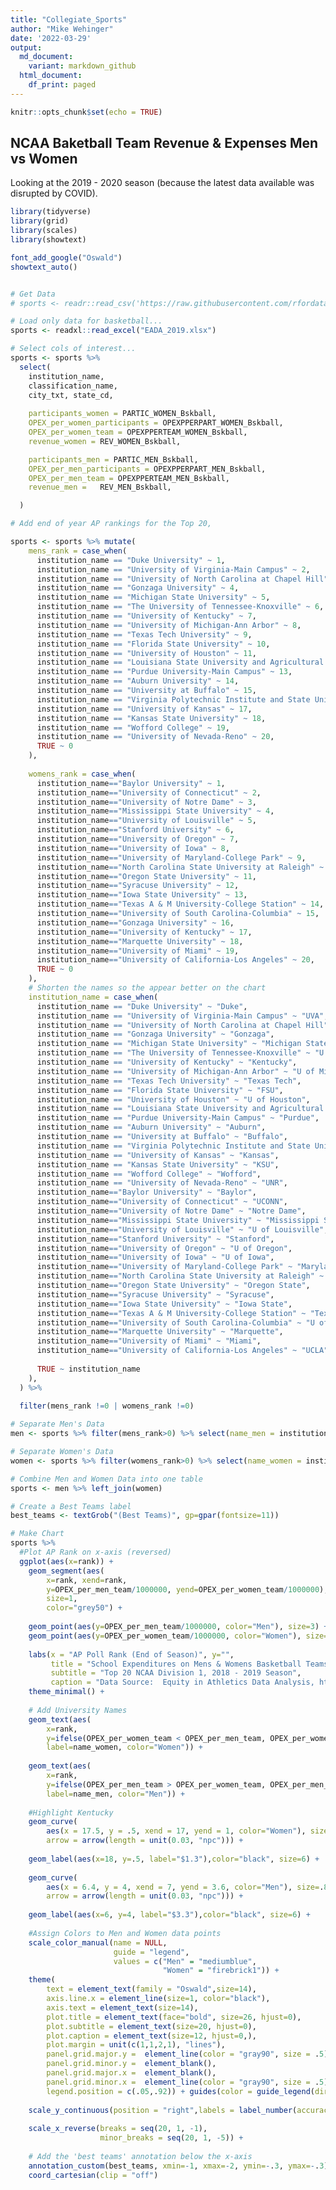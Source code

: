 ```yaml
---
title: "Collegiate_Sports"
author: "Mike Wehinger"
date: '2022-03-29'
output:
  md_document:
    variant: markdown_github
  html_document:
    df_print: paged
---
```


```r
knitr::opts_chunk$set(echo = TRUE)
```

## NCAA Baketball Team Revenue & Expenses Men vs Women

Looking at the 2019 - 2020 season (because the latest data available was disrupted by COVID). 


```r
  
library(tidyverse)
library(grid)
library(scales)
library(showtext)

font_add_google("Oswald")
showtext_auto()


# Get Data
# sports <- readr::read_csv('https://raw.githubusercontent.com/rfordatascience/tidytuesday/master/data/2022/2022-03-2# 9/sports.csv')

# Load only data for basketball...
sports <- readxl::read_excel("EADA_2019.xlsx")

# Select cols of interest...
sports <- sports %>% 
  select(
    institution_name,
    classification_name,
    city_txt, state_cd,
    
    participants_women = PARTIC_WOMEN_Bskball,
    OPEX_per_women_participants = OPEXPPERPART_WOMEN_Bskball,
    OPEX_per_women_team = OPEXPPERTEAM_WOMEN_Bskball,
    revenue_women =	REV_WOMEN_Bskball,

    participants_men = PARTIC_MEN_Bskball,
    OPEX_per_men_participants = OPEXPPERPART_MEN_Bskball,
    OPEX_per_men_team = OPEXPPERTEAM_MEN_Bskball,
    revenue_men =	REV_MEN_Bskball,

  )

# Add end of year AP rankings for the Top 20,

sports <- sports %>% mutate(
    mens_rank = case_when(
      institution_name == "Duke University" ~ 1,
      institution_name == "University of Virginia-Main Campus" ~ 2,
      institution_name == "University of North Carolina at Chapel Hill" ~ 3,
      institution_name == "Gonzaga University" ~ 4,
      institution_name == "Michigan State University" ~ 5,
      institution_name == "The University of Tennessee-Knoxville" ~ 6,
      institution_name == "University of Kentucky" ~ 7,
      institution_name == "University of Michigan-Ann Arbor" ~ 8,
      institution_name == "Texas Tech University" ~ 9,
      institution_name == "Florida State University" ~ 10,
      institution_name == "University of Houston" ~ 11,
      institution_name == "Louisiana State University and Agricultural & Mechanical College" ~ 12,
      institution_name == "Purdue University-Main Campus" ~ 13,
      institution_name == "Auburn University" ~ 14,
      institution_name == "University at Buffalo" ~ 15,
      institution_name == "Virginia Polytechnic Institute and State University" ~ 16,
      institution_name == "University of Kansas" ~ 17,
      institution_name == "Kansas State University" ~ 18,
      institution_name == "Wofford College" ~ 19,
      institution_name == "University of Nevada-Reno" ~ 20,
      TRUE ~ 0
    ),
    
    womens_rank = case_when(
      institution_name=="Baylor University" ~ 1,
      institution_name=="University of Connecticut" ~ 2,
      institution_name=="University of Notre Dame" ~ 3,
      institution_name=="Mississippi State University" ~ 4,
      institution_name=="University of Louisville" ~ 5,
      institution_name=="Stanford University" ~ 6,
      institution_name=="University of Oregon" ~ 7,
      institution_name=="University of Iowa" ~ 8,
      institution_name=="University of Maryland-College Park" ~ 9,
      institution_name=="North Carolina State University at Raleigh" ~ 10,
      institution_name=="Oregon State University" ~ 11,
      institution_name=="Syracuse University" ~ 12,
      institution_name=="Iowa State University" ~ 13,
      institution_name=="Texas A & M University-College Station" ~ 14,
      institution_name=="University of South Carolina-Columbia" ~ 15,
      institution_name=="Gonzaga University" ~ 16,
      institution_name=="University of Kentucky" ~ 17,
      institution_name=="Marquette University" ~ 18,
      institution_name=="University of Miami" ~ 19,
      institution_name=="University of California-Los Angeles" ~ 20,
      TRUE ~ 0
    ),
    # Shorten the names so the appear better on the chart
    institution_name = case_when(
      institution_name == "Duke University" ~ "Duke",
      institution_name == "University of Virginia-Main Campus" ~ "UVA",
      institution_name == "University of North Carolina at Chapel Hill" ~ "UNC",
      institution_name == "Gonzaga University" ~ "Gonzaga",
      institution_name == "Michigan State University" ~ "Michigan State",
      institution_name == "The University of Tennessee-Knoxville" ~ "U of Tennessee",
      institution_name == "University of Kentucky" ~ "Kentucky",
      institution_name == "University of Michigan-Ann Arbor" ~ "U of Michigan",
      institution_name == "Texas Tech University" ~ "Texas Tech",
      institution_name == "Florida State University" ~ "FSU",
      institution_name == "University of Houston" ~ "U of Houston",
      institution_name == "Louisiana State University and Agricultural & Mechanical College" ~ "LSU",
      institution_name == "Purdue University-Main Campus" ~ "Purdue",
      institution_name == "Auburn University" ~ "Auburn",
      institution_name == "University at Buffalo" ~ "Buffalo",
      institution_name == "Virginia Polytechnic Institute and State University" ~ "Virginia Tech",
      institution_name == "University of Kansas" ~ "Kansas",
      institution_name == "Kansas State University" ~ "KSU",
      institution_name == "Wofford College" ~ "Wofford",
      institution_name == "University of Nevada-Reno" ~ "UNR",
      institution_name=="Baylor University" ~ "Baylor",
      institution_name=="University of Connecticut" ~ "UCONN",
      institution_name=="University of Notre Dame" ~ "Notre Dame",
      institution_name=="Mississippi State University" ~ "Mississippi State",
      institution_name=="University of Louisville" ~ "U of Louisville",
      institution_name=="Stanford University" ~ "Stanford",
      institution_name=="University of Oregon" ~ "U of Oregon",
      institution_name=="University of Iowa" ~ "U of Iowa",
      institution_name=="University of Maryland-College Park" ~ "Maryland",
      institution_name=="North Carolina State University at Raleigh" ~ "NC State",
      institution_name=="Oregon State University" ~ "Oregon State",
      institution_name=="Syracuse University" ~ "Syracuse",
      institution_name=="Iowa State University" ~ "Iowa State",
      institution_name=="Texas A & M University-College Station" ~ "Texas A&M",
      institution_name=="University of South Carolina-Columbia" ~ "U of South Carolina",
      institution_name=="Marquette University" ~ "Marquette",
      institution_name=="University of Miami" ~ "Miami",
      institution_name=="University of California-Los Angeles" ~ "UCLA",
      
      TRUE ~ institution_name
    ),
  ) %>% 
  
  filter(mens_rank !=0 | womens_rank !=0)

# Separate Men's Data
men <- sports %>% filter(mens_rank>0) %>% select(name_men = institution_name, OPEX_per_men_participants, OPEX_per_men_team, revenue_men, rank = mens_rank)

# Separate Women's Data
women <- sports %>% filter(womens_rank>0) %>% select(name_women = institution_name, OPEX_per_women_participants, OPEX_per_women_team, revenue_women, rank = womens_rank)

# Combine Men and Women Data into one table
sports <- men %>% left_join(women)

# Create a Best Teams label 
best_teams <- textGrob("(Best Teams)", gp=gpar(fontsize=11))

# Make Chart
sports %>% 
  #Plot AP Rank on x-axis (reversed)  
  ggplot(aes(x=rank)) + 
    geom_segment(aes(
        x=rank, xend=rank, 
        y=OPEX_per_men_team/1000000, yend=OPEX_per_women_team/1000000), 
        size=1, 
        color="grey50") + 
    
    geom_point(aes(y=OPEX_per_men_team/1000000, color="Men"), size=3) + 
    geom_point(aes(y=OPEX_per_women_team/1000000, color="Women"), size=3) +
    
    labs(x = "AP Poll Rank (End of Season)", y="",
         title = "School Expenditures on Mens & Womens Basketball Teams, $m",
         subtitle = "Top 20 NCAA Division 1, 2018 - 2019 Season",
         caption = "Data Source:  Equity in Athletics Data Analysis, https://ope.ed.gov/athletics/#/datafile/list") + 
    theme_minimal() + 
    
    # Add University Names
    geom_text(aes(
        x=rank, 
        y=ifelse(OPEX_per_women_team < OPEX_per_men_team, OPEX_per_women_team/1000000-.2, OPEX_per_women_team/1000000+.2),
        label=name_women, color="Women")) +
    
    geom_text(aes(
        x=rank, 
        y=ifelse(OPEX_per_men_team > OPEX_per_women_team, OPEX_per_men_team/1000000+.2, OPEX_per_men_team/1000000-.2),
        label=name_men, color="Men")) +
    
    #Highlight Kentucky
    geom_curve(
        aes(x = 17.5, y = .5, xend = 17, yend = 1, color="Women"), size=.8,
        arrow = arrow(length = unit(0.03, "npc"))) +
  
    geom_label(aes(x=18, y=.5, label="$1.3"),color="black", size=6) +
  
    geom_curve(
        aes(x = 6.4, y = 4, xend = 7, yend = 3.6, color="Men"), size=.8,
        arrow = arrow(length = unit(0.03, "npc"))) +
  
    geom_label(aes(x=6, y=4, label="$3.3"),color="black", size=6) +
  
    #Assign Colors to Men and Women data points
    scale_color_manual(name = NULL,
                       guide = "legend",
                       values = c("Men" = "mediumblue",
                                  "Women" = "firebrick1")) +
    theme(
        text = element_text(family = "Oswald",size=14), 
        axis.line.x = element_line(size=1, color="black"),
        axis.text = element_text(size=14),
        plot.title = element_text(face="bold", size=26, hjust=0),
        plot.subtitle = element_text(size=20, hjust=0),
        plot.caption = element_text(size=12, hjust=0,), 
        plot.margin = unit(c(1,1,2,1), "lines"),
        panel.grid.major.y =  element_line(color = "gray90", size = .5),
        panel.grid.minor.y =  element_blank(),
        panel.grid.major.x =  element_blank(),
        panel.grid.minor.x =  element_line(color = "gray90", size = .5),
        legend.position = c(.05,.92)) + guides(color = guide_legend(direction = "horizontal"))+ 
    
    scale_y_continuous(position = "right",labels = label_number(accuracy = 0.1)) + 
    
    scale_x_reverse(breaks = seq(20, 1, -1),
                    minor_breaks = seq(20, 1, -5)) + 
  
    # Add the 'best teams' annotation below the x-axis
    annotation_custom(best_teams, xmin=-1, xmax=-2, ymin=-.3, ymax=-.3) + 
    coord_cartesian(clip = "off")
 
```


